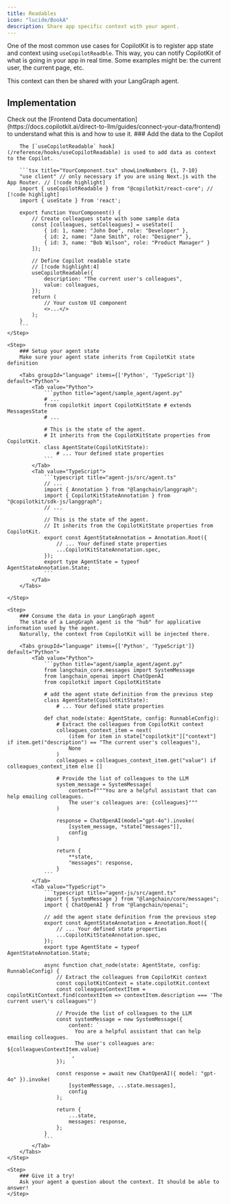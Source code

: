 ```yaml
---
title: Readables
icon: "lucide/BookA"
description: Share app specific context with your agent.
---
```


One of the most common use cases for CopilotKit is to register app state and context using `useCopilotReadble`.
This way, you can notify CopilotKit of what is going in your app in real time.
Some examples might be: the current user, the current page, etc.

This context can then be shared with your LangGraph agent.

## Implementation
<Callout>
    Check out the [Frontend Data documentation](https://docs.copilotkit.ai/direct-to-llm/guides/connect-your-data/frontend) to understand what this is and how to use it.
</Callout>

<Steps>
    <Step>
        ### Add the data to the Copilot

        The [`useCopilotReadable` hook](/reference/hooks/useCopilotReadable) is used to add data as context to the Copilot.

        ```tsx title="YourComponent.tsx" showLineNumbers {1, 7-10}
        "use client" // only necessary if you are using Next.js with the App Router. // [!code highlight]
        import { useCopilotReadable } from "@copilotkit/react-core"; // [!code highlight]
        import { useState } from 'react';

        export function YourComponent() {
            // Create colleagues state with some sample data
            const [colleagues, setColleagues] = useState([
                { id: 1, name: "John Doe", role: "Developer" },
                { id: 2, name: "Jane Smith", role: "Designer" },
                { id: 3, name: "Bob Wilson", role: "Product Manager" }
            ]);

            // Define Copilot readable state
            // [!code highlight:4]
            useCopilotReadable({
                description: "The current user's colleagues",
                value: colleagues,
            });
            return (
                // Your custom UI component
                <>...</>
            );
        }
        ```
    </Step>

    <Step>
        ### Setup your agent state
        Make sure your agent state inherits from CopilotKit state definition

        <Tabs groupId="language" items={['Python', 'TypeScript']} default="Python">
            <Tab value="Python">
                ```python title="agent/sample_agent/agent.py"
                # ...
                from copilotkit import CopilotKitState # extends MessagesState
                # ...

                # This is the state of the agent.
                # It inherits from the CopilotKitState properties from CopilotKit.
                class AgentState(CopilotKitState):
                    # ... Your defined state properties
                ```
            </Tab>
            <Tab value="TypeScript">
                ```typescript title="agent-js/src/agent.ts"
                // ...
                import { Annotation } from "@langchain/langgraph";
                import { CopilotKitStateAnnotation } from "@copilotkit/sdk-js/langgraph";
                // ...

                // This is the state of the agent.
                // It inherits from the CopilotKitState properties from CopilotKit.
                export const AgentStateAnnotation = Annotation.Root({
                    // ... Your defined state properties
                    ...CopilotKitStateAnnotation.spec,
                });
                export type AgentState = typeof AgentStateAnnotation.State;
                ```
            </Tab>
        </Tabs>

    </Step>

    <Step>
        ### Consume the data in your LangGraph agent
        The state of a LangGraph agent is the "hub" for applicative information used by the agent.
        Naturally, the context from CopilotKit will be injected there.

        <Tabs groupId="language" items={['Python', 'TypeScript']} default="Python">
            <Tab value="Python">
                ```python title="agent/sample_agent/agent.py"
                from langchain_core.messages import SystemMessage
                from langchain_openai import ChatOpenAI
                from copilotkit import CopilotKitState

                # add the agent state definition from the previous step
                class AgentState(CopilotKitState):
                    # ... Your defined state properties

                def chat_node(state: AgentState, config: RunnableConfig):
                    # Extract the colleagues from CopilotKit context
                    colleagues_context_item = next(
                        (item for item in state["copilotkit"]["context"] if item.get("description") == "The current user's colleagues"),
                        None
                    )
                    colleagues = colleagues_context_item.get("value") if colleagues_context_item else []

                    # Provide the list of colleagues to the LLM
                    system_message = SystemMessage(
                        content=f"""You are a helpful assistant that can help emailing colleagues.
                        The user's colleagues are: {colleagues}"""
                    )

                    response = ChatOpenAI(model="gpt-4o").invoke(
                        [system_message, *state["messages"]],
                        config
                    )

                    return {
                        **state,
                        "messages": response,
                    }
                ```
            </Tab>
            <Tab value="TypeScript">
                ```typescript title="agent-js/src/agent.ts"
                import { SystemMessage } from "@langchain/core/messages";
                import { ChatOpenAI } from "@langchain/openai";

                // add the agent state definition from the previous step
                export const AgentStateAnnotation = Annotation.Root({
                    // ... Your defined state properties
                    ...CopilotKitStateAnnotation.spec,
                });
                export type AgentState = typeof AgentStateAnnotation.State;

                async function chat_node(state: AgentState, config: RunnableConfig) {
                    // Extract the colleagues from CopilotKit context
                    const copilotKitContext = state.copilotKit.context
                    const colleaguesContextItem = copilotKitContext.find(contextItem => contextItem.description === 'The current user\'s colleagues"')

                    // Provide the list of colleagues to the LLM
                    const systemMessage = new SystemMessage({
                        content: `
                          You are a helpful assistant that can help emailing colleagues.
                          The user's colleagues are: ${colleaguesContextItem.value}
                        `,
                    });

                    const response = await new ChatOpenAI({ model: "gpt-4o" }).invoke(
                        [systemMessage, ...state.messages],
                        config
                    );

                    return {
                        ...state,
                        messages: response,
                    };
                }
                ```
            </Tab>
        </Tabs>
    </Step>

    <Step>
        ### Give it a try!
        Ask your agent a question about the context. It should be able to answer!
    </Step>
</Steps>
